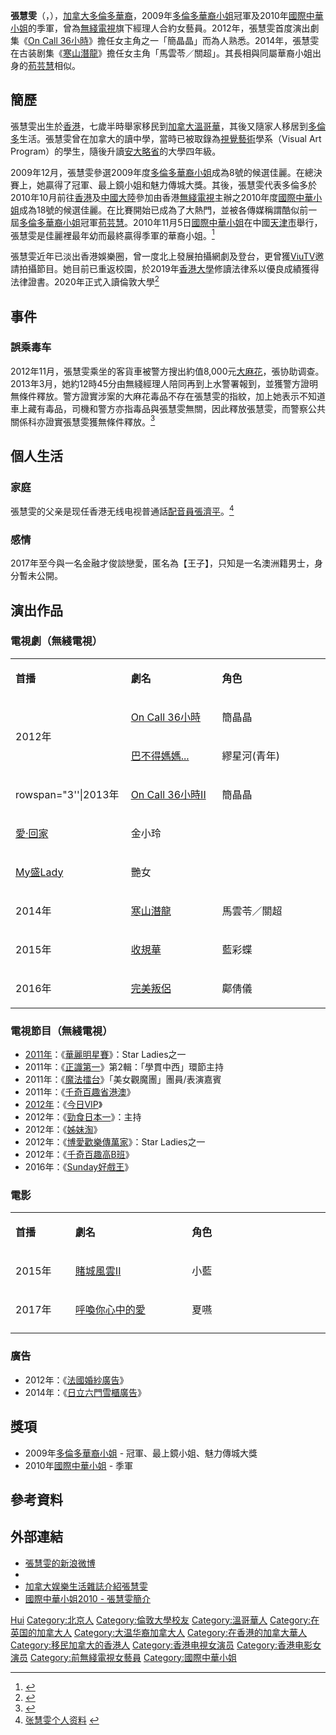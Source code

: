 {{otheruses|張慧雯}}
{{藝人
| 姓名 = 張慧雯
| 類型 = 女演員
| 圖片 = 
| 圖片尺寸 = 
| 圖片簡介 = 
| 原名 =
| 外文名 =
| 外文 =
| 羅馬拼音 = Chang Wai-Man
| 英文名 = Lizabeth Chang
| 綽號 = 
| 國籍 = {{CAN}}
| 民族 = 
| 籍貫 = [[北京|北京]]
| 出生日期 = {{birth_date_and_age|1989|11|10}}
| 出生地點 = {{HKG-1959}}
| 逝世日期 =  
| 逝世地點 = 
| 職業 = [[演員|演員]]、[[主持人|主持人]]
| 語言 = [[粵語|粵語]]、[[英語|英語]]、[[國語|國語]]、[[日語|日語]]
| 教育程度 = [[加拿大|加拿大]][[安大略藝術設計大學|安大略藝術設計大學]]平面廣告設計學士學位<br>[[香港大學|香港大學]][[法律系|法律系]]<br> [[倫敦大學|倫敦大學]][[法律系|法律系]]
| 兒女 = 無
| 宗教信仰 =
| 音樂類型 =
| 演奏樂器 =
| 出身地 = 
| 出道作 = 《[[On_Call_36小時|On Call 36小時]]》
| 代表作 = 《[[On_Call_36小時|On Call 36小時]]》
| 活躍年代 = 2009年至今
| 唱片公司 = 
| 經紀公司 = TVB（2010-2018）
| 父母 = [[張濟平|張濟平]]（父）
| 網站 = 
| 獎項 = 2010年[[國際中華小姐|國際中華小姐]]：季軍<br/>2009年[[多倫多華裔小姐|多倫多華裔小姐]]：冠軍、最上鏡小姐、魅力傳城大獎
| IMDb = 8416026
}}

'''張慧雯'''（{{lang-en|Lizabeth Chang}}，{{bd|1989年|11月10日|catIdx=C張}}），[[加拿大|加拿大]][[多倫多|多倫多]][[華裔|華裔]]，2009年[[多倫多華裔小姐|多倫多華裔小姐]]冠軍及2010年[[國際中華小姐|國際中華小姐]]的季軍，曾為[[無綫電視|無綫電視]]旗下經理人合約女藝員。2012年，張慧雯首度演出劇集《[[On_Call_36小時|On Call 36小時]]》擔任女主角之一「簡晶晶」而為人熟悉。2014年，張慧雯在古装剧集《[[寒山潛龍|寒山潛龍]]》擔任女主角「馬雲苓／關超」。其長相與同屬華裔小姐出身的[[苟芸慧|苟芸慧]]相似。

==簡歷==
張慧雯出生於[[香港|香港]]，七歲半時舉家移民到[[加拿大|加拿大]][[溫哥華|溫哥華]]，其後又隨家人移居到[[多倫多|多倫多]]生活。張慧雯曾在加拿大的{{link-en|Unionville High School|Unionville High School (Ontario)}}讀中學，當時已被取錄為[[視覺藝術|視覺藝術]]學系（Visual Art Program）的學生，隨後升讀[[安大略省|安大略省]]的{{link-en|安省美術學院|Ontario College of Art & Design}}大學四年級。

2009年12月，張慧雯參選2009年度[[多倫多華裔小姐|多倫多華裔小姐]]成為8號的候選佳麗。在總決賽上，她贏得了冠軍、最上鏡小姐和魅力傳城大獎。其後，張慧雯代表多倫多於2010年10月前往[[香港|香港]]及[[中國大陸|中國大陸]]參加由香港[[無綫電視|無綫電視]]主辦之2010年度[[國際中華小姐|國際中華小姐]]成為18號的候選佳麗。在比賽開始已成為了大熱門，並被各傳媒稱謂酷似前一屆[[多倫多華裔小姐|多倫多華裔小姐]]冠軍[[苟芸慧|苟芸慧]]。2010年11月5日[[國際中華小姐|國際中華小姐]]在中國[[天津市|天津市]]舉行，張慧雯是佳麗裡最年幼而最終贏得季軍的華裔小姐。<ref>{{Cite web| publisher=大公報| title=溫哥華佳麗奪中華小姐桂冠| url=http://www.takungpao.com.hk/news/10/11/06/GW-1321195.htm| date=2010年11月6日| deadurl=yes| archiveurl=https://web.archive.org/web/20110415144038/http://www.takungpao.com.hk/news/10/11/06/GW-1321195.htm| archivedate=2011年4月15日}}</ref>

張慧雯近年已淡出香港娛樂圈，曾一度北上發展拍攝網劇及登台，更曾獲[[ViuTV|ViuTV]]邀請拍攝節目。她目前已重返校園，於2019年[[香港大學|香港大學]]修讀法律系以優良成績獲得法律證書。2020年正式入讀倫敦大學<ref>{{Cite web| publisher=東方日報| title=立心轉型！前華姐張慧雯捱麵包讀Law| url=https://hk.on.cc/hk/bkn/cnt/entertainment/20190429/mobile/bkn-20190429210936887-0429_00862_001.html| archivedate=2019年7月28日| access-date=2019年7月28日| archive-url=https://web.archive.org/web/20190728003604/https://hk.on.cc/hk/bkn/cnt/entertainment/20190429/mobile/bkn-20190429210936887-0429_00862_001.html| dead-url=no}}</ref>

== 事件 ==
=== 誤乘毒车 ===
2012年11月，張慧雯乘坐的客貨車被警方搜出約值8,000元[[大麻花|大麻花]]，張协助调查。2013年3月，她約12時45分由無綫經理人陪同再到上水警署報到，並獲警方證明無條件釋放。警方證實涉案的大麻花毒品不存在張慧雯的指紋，加上她表示不知道車上藏有毒品，司機和警方亦指毒品與張慧雯無關，因此釋放張慧雯，而警察公共關係科亦證實張慧雯獲無條件釋放。<ref>{{Cite web |url=http://orientaldaily.on.cc/cnt/entertainment/20130308/00282_029.html |title=東方日報：張慧雯冇掂毒品獲釋，2013年3月8日 |access-date=2013年3月8日 |archive-date=2022年3月11日 |archive-url=https://web.archive.org/web/20220311102407/http://orientaldaily.on.cc/cnt/entertainment/20130308/00282_029.html |dead-url=no }}</ref>

== 個人生活 ==
=== 家庭 ===
張慧雯的父亲是现任香港无线电视普通話[[配音員|配音員]][[張濟平|張濟平]]。<ref>[http://star.haxiu.com/zhanghuiwen.html 张慧雯个人资料] {{webarchive|url=https://web.archive.org/web/20130102042501/http://star.haxiu.com/zhanghuiwen.html |date=2013-01-02 }}</ref>

=== 感情 ===
2017年至今與一名金融才俊談戀愛，匿名為【王子】，只知是一名澳洲籍男士，身分暫未公開。

==演出作品==
===電視劇（無綫電視）===
{|class="wikitable" width="65%"
|- style="background:pink; color:white" align=center
|style="width:10%"|'''首播'''||style="width:21%"|'''劇名'''||style="width:25%"|'''角色'''
|-
|rowspan="2"|2012年||[[On_Call_36小時|On Call 36小時]]||簡晶晶
|-
|[[巴不得媽媽...|巴不得媽媽...]]||繆星河(青年)
|-
|rowspan="3''|2013年||[[On_Call_36小時II|On Call 36小時II]]||簡晶晶
|-
|[[愛·回家_(第一輯)|愛·回家]]||金小玲
|-
|[[My盛Lady|My盛Lady]]||艷女
|-
|rowspan="1"|2014年||[[寒山潛龍|寒山潛龍]]||馬雲苓／關超
|-
|2015年||[[收規華|收規華]]||藍彩蝶
|-
|2016年||[[完美叛侶|完美叛侶]]||鄺倩儀
|}

===電視節目（無綫電視）===
*[[翡翠台電視節目一覽_(2011年)|2011年]]：《[[華麗明星賽|華麗明星賽]]》：Star Ladies之一
*2011年：《[[正識第一|正識第一]]》第2輯：「學貫中西」環節主持
*2011年：《[[魔法擂台|魔法擂台]]》「美女觀魔團」團員/表演嘉賓
*2011年：《[[千奇百趣省港澳|千奇百趣省港澳]]》
*[[翡翠台電視節目一覽_(2012年)|2012年]]：《[[今日VIP|今日VIP]]》
*2012年：《[[勁食日本一|勁食日本一]]》：主持
*2012年：《[[姊妹淘_(無綫電視節目)|姊妹淘]]》
*2012年：《[[博愛歡樂傳萬家|博愛歡樂傳萬家]]》：Star Ladies之一
*2012年：《[[千奇百趣高B班|千奇百趣高B班]]》
*2016年：《[[Sunday好戲王|Sunday好戲王]]》

===電影===
{|class="wikitable" width="65%"
|- style="background:pink; color:white" align=center
|style="width:10%"|'''首播'''||style="width:21%"|'''劇名'''||style="width:25%"|'''角色'''
|-
|2015年||[[賭城風雲II|賭城風雲II]]||小藍
|-
|2017年||[[呼喚你心中的愛|呼喚你心中的愛]]||夏嚥
|-
|}

===廣告===
*2012年：《[[法國婚紗廣告|法國婚紗廣告]]》
*2014年：《[[日立六門雪櫃廣告|日立六門雪櫃廣告]]》

==獎項==
*2009年[[多倫多華裔小姐|多倫多華裔小姐]] - 冠軍、最上鏡小姐、魅力傳城大獎
*2010年[[國際中華小姐|國際中華小姐]] - 季軍

==參考資料==
{{reflist}}

==外部連結==
*[http://weibo.com/572182200 張慧雯的新浪微博] {{Wayback|url=http://weibo.com/572182200 |date=20211105092349 }}
*{{instagram|lizabeth.life}}
*[https://web.archive.org/web/20130123160624/http://wp.plem.com/?p=5954 加拿大娱樂生活雜誌介紹張慧雯]
*[http://programme.tvb.com/variety/mcip2010/more/participant/?p=104399 國際中華小姐2010 - 張慧雯簡介] {{Wayback|url=http://programme.tvb.com/variety/mcip2010/more/participant/?p=104399 |date=20220317180154 }}

{{各地華裔小姐|[[苟芸慧|苟芸慧]]|多倫多|冠|2009|[[譚曉榆|譚曉榆]]}}
{{國際中華小姐|[[陳娜良子|陳娜良子]]|季|2010|[[林家冰|林家冰]]}}

{{DEFAULTSORT:Chang}}
[[Category:張姓|Hui]]
[[Category:北京人|Category:北京人]]
[[Category:倫敦大學校友|Category:倫敦大學校友]]
[[Category:溫哥華人|Category:溫哥華人]]
[[Category:在英国的加拿大人|Category:在英国的加拿大人]]
[[Category:大温华裔加拿大人|Category:大温华裔加拿大人]]
[[Category:在香港的加拿大華人|Category:在香港的加拿大華人]]
[[Category:移民加拿大的香港人|Category:移民加拿大的香港人]]
[[Category:香港电視女演员|Category:香港电視女演员]]
[[Category:香港电影女演员|Category:香港电影女演员]]
[[Category:前無綫電視女藝員|Category:前無綫電視女藝員]]
[[Category:國際中華小姐|Category:國際中華小姐]]